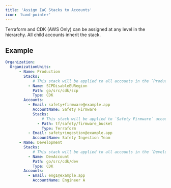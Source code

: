 ```yaml
---
title: 'Assign IaC Stacks to Accounts'
icon: 'hand-pointer'
---
```


Terraform and CDK (AWS Only) can be assigned at any level in the hierarchy. All child accounts inherit the stack.

## Example
```yml
Organization:
  OrganizationUnits:
      - Name: Production
        Stacks:
            # This stack will be applied to all accounts in the `Production` OU (`Safety Firmware` and `Safety Ingestion Team`).
          - Name: SCPDisableEURegion 
            Path: go/src/cdk/scp
            Type: CDK
        Accounts:
          - Email: safety+firmware@example.app
            AccountName: Safety Firmware
            Stacks:
                # This stack will be applied to `Safety Firmware` account only.
              - Path: tf/safety/firmware_bucket 
                Type: Terraform
          - Email: safety+ingestion@example.app
            AccountName: Safety Ingestion Team
      - Name: Development
        Stacks:
            # This stack will be applied to all accounts in the `Development` OU (`Engineer A`).
          - Name: DevAccount
            Path: go/src/cdk/dev
            Type: CDK
        Accounts:
          - Email: eng1@example.app
            AccountName: Engineer A
```